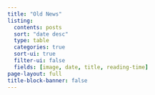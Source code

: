 ```yaml
---
title: "Old News"
listing:
  contents: posts
  sort: "date desc"
  type: table
  categories: true
  sort-ui: true
  filter-ui: false
  fields: [image, date, title, reading-time]
page-layout: full
title-block-banner: false
---
```





